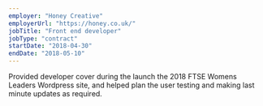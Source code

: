 ```yaml
---
employer: "Honey Creative"
employerUrl: "https://honey.co.uk/"
jobTitle: "Front end developer"
jobType: "contract"
startDate: "2018-04-30"
endDate: "2018-05-10"
---
```


Provided developer cover during the launch the 2018 FTSE Womens Leaders Wordpress site, and helped plan the user testing and making last minute updates as required.
